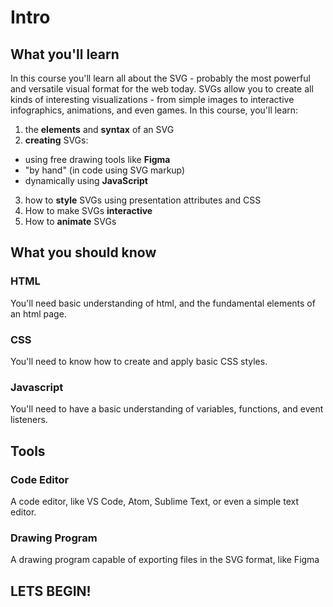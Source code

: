 # Intro

## What you'll learn

In this course you'll learn all about the SVG - probably the most powerful and versatile visual format for the web today. SVGs allow you to create all kinds of interesting visualizations - from simple images to interactive infographics, animations, and even games. In this course, you'll learn:

1. the **elements** and **syntax** of an SVG
2. **creating** SVGs:

- using free drawing tools like **Figma**
- "by hand" (in code using SVG markup)
- dynamically using **JavaScript**

3. how to **style** SVGs using presentation attributes and CSS
4. How to make SVGs **interactive**
5. How to **animate** SVGs

## What you should know

### HTML

You'll need basic understanding of html, and the fundamental elements of an html page.

### CSS

You'll need to know how to create and apply basic CSS styles.

### Javascript

You'll need to have a basic understanding of variables, functions, and event listeners.

## Tools

### Code Editor

A code editor, like VS Code, Atom, Sublime Text, or even a simple text editor.

### Drawing Program

A drawing program capable of exporting files in the SVG format, like Figma

## LETS BEGIN!
